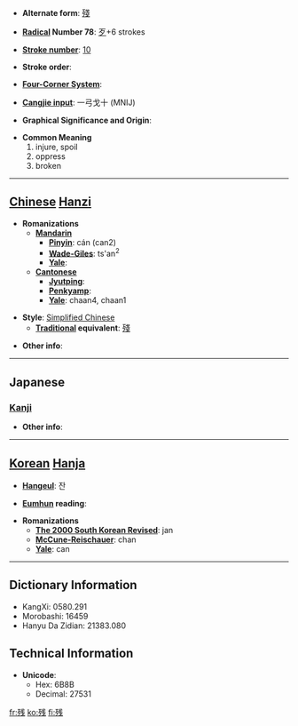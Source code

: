 * '''Alternate form''': [[殘]]

* '''[[Wiktionary:Chinese radical index| Radical]] Number 78''': [[Wiktionary:Chinese radical index 歹|歹]]+6 strokes

* '''[[Wiktionary:Chinese total strokes index|Stroke number]]''': [[Wiktionary:Chinese total strokes index 10|10]]

* '''Stroke order''': 

* '''[[Wiktionary:Chinese four corner index|Four-Corner System]]''': 

* '''[[Wiktionary:Chinese Cangjie index|Cangjie input]]''': 一弓戈十 (MNIJ)

* '''Graphical Significance and Origin''': 

* '''Common Meaning'''
*#injure, spoil
*# oppress
*# broken


----

== [[Chinese]] [[Hanzi]] ==

* '''Romanizations'''
** '''[[Mandarin]]'''
*** '''[[Pinyin]]''': cán (can2)
*** '''[[Wade-Giles]]''': ts'an<sup>2</sup>
*** '''[[Yale]]''': 
** '''[[Cantonese]]'''
*** '''[[Jyutping]]''':
*** '''[[Penkyamp]]''': 
*** '''[[Yale]]''': chaan4, chaan1

* '''Style''': [[Simplified Chinese]] 
** '''[[Traditional Chinese|Traditional]] equivalent''': [[殘]]

* '''Other info''': 

----

==Japanese==
===[[Kanji]]===
{{kanji|on readings=[[ざん]] (zan), [[さん]] (san)
|kun readings=[[のこる]] (nokoru), [[そこなう]] (sokonau), [[のこす]] (nokosu)
}}

* '''Other info''':  

----

== [[Korean]] [[Hanja]] ==

* '''[[Hangeul]]''': 잔

* '''[[Eumhun]] reading''': 

* '''Romanizations'''
** '''[[The 2000 South Korean Revised Romanization|The 2000 South Korean Revised]]''': jan
** '''[[McCune-Reischauer]]''': chan
** '''[[Yale]]''': can

----

== Dictionary Information ==

* KangXi: 0580.291
* Morobashi: 16459
* Hanyu Da Zidian: 21383.080

== Technical Information ==

* '''Unicode''':
** Hex: 6B8B
** Decimal: 27531

[[fr:残]]
[[ko:残]]
[[fi:残]]